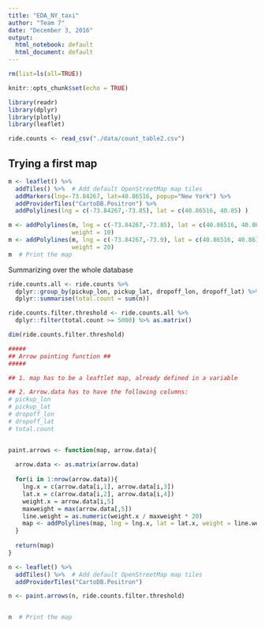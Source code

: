 ```yaml
---
title: "EDA_NY_taxi"
author: "Team 7"
date: "December 3, 2016"
output:
  html_notebook: default
  html_document: default
---
```


```r
rm(list=ls(all=TRUE))
```

```r
knitr::opts_chunk$set(echo = TRUE)

library(readr)
library(dplyr)
library(plotly)
library(leaflet)


```


```r
ride.counts <- read_csv("./data/count_table2.csv")

```

## Trying a first map
```r
m <- leaflet() %>%
  addTiles() %>%  # Add default OpenStreetMap map tiles
  addMarkers(lng=-73.84267, lat=40.86516, popup="New York") %>%
  addProviderTiles("CartoDB.Positron") %>%
  addPolylines(lng = c(-73.84267,-73.85), lat = c(40.86516, 40.85) )

m <- addPolylines(m, lng = c(-73.84267,-73.85), lat = c(40.86516, 40.86),
                  weight = 10)
m <- addPolylines(m, lng = c(-73.84267,-73.9), lat = c(40.86516, 40.86),
                  weight = 20)
m  # Print the map
```

Summarizing over the whole database
```r

ride.counts.all <- ride.counts %>% 
  dplyr::group_by(pickup_lon, pickup_lat, dropoff_lon, dropoff_lat) %>%
  dplyr::summarise(total.count = sum(n))

ride.counts.filter.threshold <- ride.counts.all %>%
  dplyr::filter(total.count >= 5000) %>% as.matrix()

dim(ride.counts.filter.threshold)
```


```r
#####
## Arrow painting function ##
#####

## 1. map has to be a leaftlet map, already defined in a variable

## 2. Arrow.data has to have the following columns:
# pickup_lon
# pickup_lat
# dropoff_lon
# dropoff_lat
# total.count


paint.arrows <- function(map, arrow.data){
  
  arrow.data <- as.matrix(arrow.data)
  
  for(i in 1:nrow(arrow.data)){
    lng.x = c(arrow.data[i,1], arrow.data[i,3])
    lat.x = c(arrow.data[i,2], arrow.data[i,4])
    weight.x = arrow.data[i,5]
    maxweight = max(arrow.data[,5])
    line.weight = as.numeric(weight.x / maxweight * 20)  
    map <- addPolylines(map, lng = lng.x, lat = lat.x, weight = line.weight)  
  }  
  
  return(map)
}

n <- leaflet() %>%
  addTiles() %>%  # Add default OpenStreetMap map tiles
  addProviderTiles("CartoDB.Positron")

n <- paint.arrows(n, ride.counts.filter.threshold)


n  # Print the map
```


